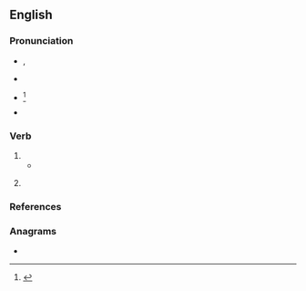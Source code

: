 ==English==

===Pronunciation===
* {{enPR|to͝ok}}, {{IPA|/tʊk/|lang=en}}
* {{audio|en-us-took.ogg|Audio (US)|lang=en}}
* {{a|obsolete or regional}} {{IPA|/tuːk/|lang=en}}<ref>{{cite-book|author=John Walker|title=A critical pronouncing dictionary|url=https://books.google.co.nz/books?id=9OsIAAAAQAAJ|archiveurl=|archivedate=|year=1824|page=631}}</ref>
* {{rhymes|ʊk|lang=en}}

===Verb===
{{head|en|verb form}}

# {{en-simple past of|take}}
#* {{quote-book|lang=en|year=1963|author={{w|Margery Allingham}}|title={{w|The China Governess}}
|chapter=19|url=http://openlibrary.org/works/OL2004261W
|passage=When Timothy and Julia hurried up the staircase to the bedroom floor, where a considerable commotion was taking place, Tim '''took''' Barry Leach with him. He had him gripped firmly by the arm, since he felt it was not safe to let him loose, and he had no immediate idea what to do with him.}}
# {{lb|en|obsolete|dialectal}} {{inflection of|take||past|part|lang=en}}

===References===
<references/>

===Anagrams===
* {{anagrams|en|a=koot|Koot|Otok|koto|toko}}